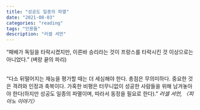 ```yaml
---
title: "성공도 일종의 파멸"
date: "2021-08-03"
categories: "reading"
tags: "인용들"
description: "러셀 셔먼"
---
```


“패배가 독일을 타락시켰지만, 이른바 승리라는 것이 프랑스를 타락시킨 것 이상으로는 아니었다.” (벼랑 끝의 파리)  

<br/>
“다소 뒤떨어지는 재능을 평가할 때는 더 세심해야 한다. 총점은 무의미하다. 중요한 것은 격려와 인정과 축복이다. 가혹한 비평은 터무니없이 성공한 사람들을 위해 남겨놓아야 한다(하지만 성공도 일종의 파멸이며, 따라서 동정을 필요로 한다).” <cite>러셀 셔먼, 〈피아노 이야기〉</cite>

